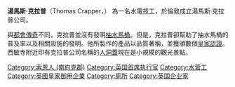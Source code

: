 {{Unreferenced|time=2021-08-27T00:42:51+00:00}}
{{Infobox Person
| name   = 湯馬斯‧克拉普
| image     = Thomas Crapper.jpg
| image_size     = 205px
| birth_date  = 1836年9月28日
| birth_place = [[英格兰|英格兰]][[约克郡|约克郡]]{{tsl|en|Thorne||索恩}}
| death_date  = {{dda|1910|1|27|1836|9|28}}
| death_place = [[倫敦|倫敦]] [[阿納利|阿納利]]
| education      =
| occupation     = [[水管工|水管工]]、[[商人|商人]]
| spouse         = Louise Fargo
| parents        =
| children       =
}}

'''湯馬斯‧克拉普'''（Thomas Crapper，{{bd|1836年|9月28日|1910年|1月27日|catIdx=C}}） 為一名水電技工，於倫敦成立湯馬斯‧克拉普公司。

與[[都會傳奇|都會傳奇]]不同，克拉普並沒有發明[[抽水馬桶|抽水馬桶]]。但是，克拉普卻幫助了抽水馬桶的普及率以及相關設施的發明。他所製作的產品以品質著稱，並獲頒數個[[皇家認證|皇家認證]]。西敏寺附近印有克拉普公司名稱的[[窨井盖|人洞蓋]]現在是小規模的觀光景點。

{{Authority control}}
{{DEFAULTSORT:Crapper}}
[[Category:索恩人_(南約克郡)|Category:索恩人 (南約克郡)]]
[[Category:英国首席执行官|Category:英国首席执行官]]
[[Category:水管工|Category:水管工]]
[[Category:英國皇家御用企業|Category:英國皇家御用企業]]
[[Category:廁所|Category:廁所]]
[[Category:英国企业家|Category:英国企业家]]